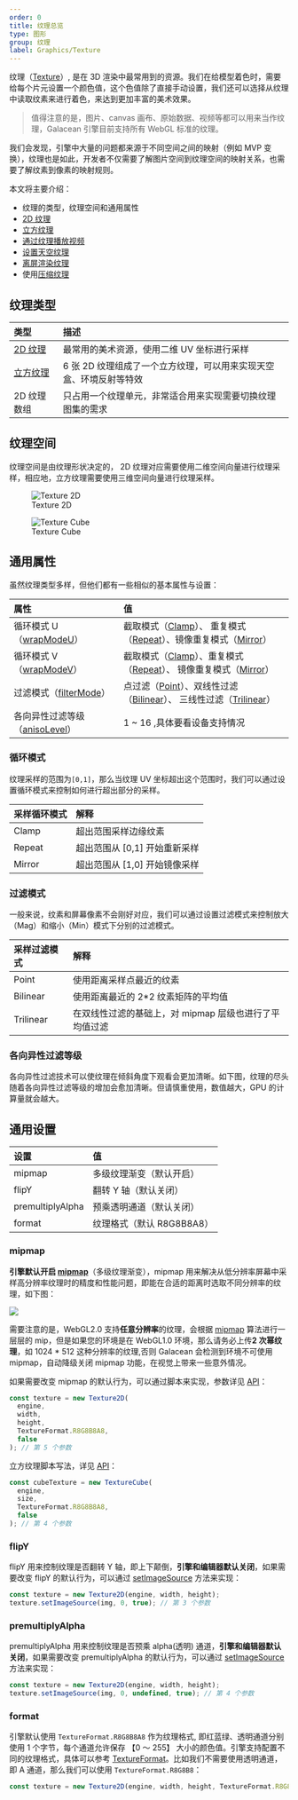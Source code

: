 ```yaml
---
order: 0
title: 纹理总览
type: 图形
group: 纹理
label: Graphics/Texture
---
```


纹理（[Texture](/apis/core/#Texture)）, 是在 3D 渲染中最常用到的资源。我们在给模型着色时，需要给每个片元设置一个颜色值，这个色值除了直接手动设置，我们还可以选择从纹理中读取纹素来进行着色，来达到更加丰富的美术效果。

> 值得注意的是，图片、canvas 画布、原始数据、视频等都可以用来当作纹理，Galacean 引擎目前支持所有 WebGL 标准的纹理。

我们会发现，引擎中大量的问题都来源于不同空间之间的映射（例如 MVP 变换），纹理也是如此，开发者不仅需要了解图片空间到纹理空间的映射关系，也需要了解纹素到像素的映射规则。

本文将主要介绍：

- 纹理的类型，纹理空间和通用属性
- [2D 纹理](/docs/graphics/texture/2d/)
- [立方纹理](/docs/graphics/texture/cube/)
- [通过纹理播放视频](/docs/graphics/texture/2d/)
- [设置天空纹理](/docs/graphics/background/sky/)
- [离屏渲染纹理](/docs/graphics/texture/rtt/)
- 使用[压缩纹理](/docs/graphics/texture/compression/)

## 纹理类型

| 类型                                     | 描述                                                               |
| :--------------------------------------- | :----------------------------------------------------------------- |
| [2D 纹理](/docs/graphics/texture/2d/)    | 最常用的美术资源，使用二维 UV 坐标进行采样                         |
| [立方纹理](/docs/graphics/texture/cube/) | 6 张 2D 纹理组成了一个立方纹理，可以用来实现天空盒、环境反射等特效 |
| 2D 纹理数组                              | 只占用一个纹理单元，非常适合用来实现需要切换纹理图集的需求         |

## 纹理空间

纹理空间是由纹理形状决定的， 2D 纹理对应需要使用二维空间向量进行纹理采样，相应地，立方纹理需要使用三维空间向量进行纹理采样。

<div style={{display: "flex", gap: "20px"}}>
  <figure style={{flex:1}}>
  <Image alt="Texture 2D" src="https://mdn.alipayobjects.com/huamei_yo47yq/afts/img/A*lQ29R7W1ufsAAAAAAAAAAAAADhuCAQ/original" style={{zoom: "50%"}} />
  <figcaption style={{textAlign: "center", color: "#889096", fontSize: "12px"}}>Texture 2D</figcaption>
	</figure>
  <figure style={{flex:1}}>
    <Image alt="Texture Cube" src="https://gw.alipayobjects.com/mdn/rms_d27172/afts/img/A*X752S5pQSB0AAAAAAAAAAAAAARQnAQ" style={{zoom: "80%"}} />
    <figcaption style={{textAlign: "center", color: "#889096", fontSize: "12px"}}>Texture Cube</figcaption>
  </figure>
</div>

## 通用属性

虽然纹理类型多样，但他们都有一些相似的基本属性与设置：

| 属性                                                            | 值                                                                                                                                                                                         |
| :-------------------------------------------------------------- | :----------------------------------------------------------------------------------------------------------------------------------------------------------------------------------------- |
| 循环模式 U（[wrapModeU](/apis/core/#Texture-wrapModeU)）         | 截取模式（[Clamp](/apis/core/#TextureWrapMode-Clamp)）、 重复模式（[Repeat](/apis/core/#TextureWrapMode-Repeat)）、镜像重复模式（[Mirror](/apis/core/#TextureWrapMode-Mirror)）               |
| 循环模式 V（[wrapModeV](/apis/core/#Texture-wrapModeV)）         | 截取模式（[Clamp](/apis/core/#TextureWrapMode-Clamp)）、重复模式（[Repeat](/apis/core/#TextureWrapMode-Repeat)）、 镜像重复模式（[Mirror](/apis/core/#TextureWrapMode-Mirror)）               |
| 过滤模式（[filterMode](/apis/core/#Texture-filterMode)）         | 点过滤（[Point](/apis/core/#TextureFilterMode-Point)）、双线性过滤（[Bilinear](/apis/core/#TextureFilterMode-Bilinear)）、 三线性过滤（[Trilinear](/apis/core/#TextureFilterMode-Trilinear)） |
| 各向异性过滤等级（[anisoLevel](/apis/core/#Texture-anisoLevel)） | 1 ~ 16 ,具体要看设备支持情况                                                                                                                                                               |

### 循环模式

纹理采样的范围为`[0,1]`，那么当纹理 UV 坐标超出这个范围时，我们可以通过设置循环模式来控制如何进行超出部分的采样。

| 采样循环模式 | 解释                          |
| :----------- | :---------------------------- |
| Clamp        | 超出范围采样边缘纹素          |
| Repeat       | 超出范围从 [0,1] 开始重新采样 |
| Mirror       | 超出范围从 [1,0] 开始镜像采样 |

<playground src="wrap-mode.ts"></playground>

### 过滤模式

一般来说，纹素和屏幕像素不会刚好对应，我们可以通过设置过滤模式来控制放大（Mag）和缩小（Min）模式下分别的过滤模式。

| 采样过滤模式 | 解释                                                   |
| :----------- | :----------------------------------------------------- |
| Point        | 使用距离采样点最近的纹素                               |
| Bilinear     | 使用距离最近的 2\*2 纹素矩阵的平均值                   |
| Trilinear    | 在双线性过滤的基础上，对 mipmap 层级也进行了平均值过滤 |

<playground src="filter-mode.ts"></playground>

### 各向异性过滤等级

各向异性过滤技术可以使纹理在倾斜角度下观看会更加清晰。如下图，纹理的尽头随着各向异性过滤等级的增加会愈加清晰。但请慎重使用，数值越大，GPU 的计算量就会越大。

<playground src="texture-aniso.ts"></playground>

## 通用设置

| 设置             | 值                        |
| :--------------- | :------------------------ |
| mipmap           | 多级纹理渐变（默认开启）  |
| flipY            | 翻转 Y 轴（默认关闭）     |
| premultiplyAlpha | 预乘透明通道（默认关闭）  |
| format           | 纹理格式（默认 R8G8B8A8） |

### mipmap

**引擎默认开启 [mipmap](/apis/core/#Texture-generateMipmaps)**（多级纹理渐变），mipmap 用来解决从低分辨率屏幕中采样高分辨率纹理时的精度和性能问题，即能在合适的距离时选取不同分辨率的纹理，如下图：

<Image src="https://gw.alipayobjects.com/mdn/rms_d27172/afts/img/A*mTBvTJ7Czt4AAAAAAAAAAAAAARQnAQ" />

需要注意的是，WebGL2.0 支持**任意分辨率**的纹理，会根据 [mipmap](http://download.nvidia.com/developer/Papers/2005/NP2_Mipmapping/NP2_Mipmap_Creation.pdf) 算法进行一层层的 mip，但是如果您的环境是在 WebGL1.0 环境，那么请务必上传**2 次幂纹理**，如 1024 \* 512 这种分辨率的纹理,否则 Galacean 会检测到环境不可使用 mipmap，自动降级关闭 mipmap 功能，在视觉上带来一些意外情况。

如果需要改变 mipmap 的默认行为，可以通过脚本来实现，参数详见 [API](/apis/core/#Texture2D-constructor)：

```typescript
const texture = new Texture2D(
  engine,
  width,
  height,
  TextureFormat.R8G8B8A8,
  false
); // 第 5 个参数
```

立方纹理脚本写法，详见 [API](/apis/core/#TextureCube-constructor)：

```typescript
const cubeTexture = new TextureCube(
  engine,
  size,
  TextureFormat.R8G8B8A8,
  false
); // 第 4 个参数
```

<playground src="texture-mipmap.ts"></playground>

### flipY

flipY 用来控制纹理是否翻转 Y 轴，即上下颠倒，**引擎和编辑器默认关闭**，如果需要改变 flipY 的默认行为，可以通过 [setImageSource](/apis/core/#Texture2D-setImageSource) 方法来实现：

```typescript
const texture = new Texture2D(engine, width, height);
texture.setImageSource(img, 0, true); // 第 3 个参数
```

### premultiplyAlpha

premultiplyAlpha 用来控制纹理是否预乘 alpha(透明) 通道，**引擎和编辑器默认关闭**，如果需要改变 premultiplyAlpha 的默认行为，可以通过 [setImageSource](/apis/core/#Texture2D-setImageSource) 方法来实现：

```typescript
const texture = new Texture2D(engine, width, height);
texture.setImageSource(img, 0, undefined, true); // 第 4 个参数
```

### format

引擎默认使用 `TextureFormat.R8G8B8A8` 作为纹理格式, 即红蓝绿、透明通道分别使用 1 个字节，每个通道允许保存 【0 ～ 255】 大小的颜色值。引擎支持配置不同的纹理格式，具体可以参考 [TextureFormat](/apis/core/#TextureFormat)。比如我们不需要使用透明通道，即 A 通道，那么我们可以使用 `TextureFormat.R8G8B8`：

```typescript
const texture = new Texture2D(engine, width, height, TextureFormat.R8G8B8);
```
